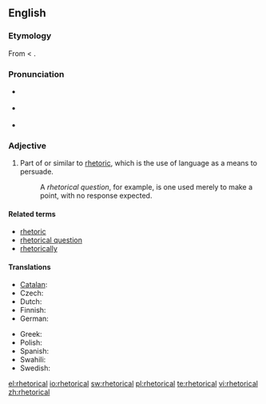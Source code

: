 {{was wotd|2007|February|26}}
==English==

===Etymology===
From {{etyl|la}} {{term|rhetoricus|rhētoricus}} < {{etyl|grc}} {{term|ῥητορικός|tr=rhētorikos||concerning public speaking|sc=Grek}}.

===Pronunciation===
* {{a|RP}} {{IPA|/rɪˈtɒr.ɪ.kəl/|/rəˈtɒr.ɪ.kəl/}}
* {{a|US}} {{IPA|/rɪˈtɔːrɪkəl/|/rəˈtɔːrɪkəl/}}
* {{audio|en-us-rhetorical.ogg|Audio (US)}}

===Adjective===
{{en-adj|-}}

# Part of or similar to [[rhetoric]], which is the use of language as a means to persuade.
#: A ''rhetorical question'', for example, is one used merely to make a point, with no response expected.

====Related terms====
* [[rhetoric]]
* [[rhetorical question]]
* [[rhetorically]]

====Translations====
{{trans-top|part of or similar to rhetoric}}
* [[Catalan]]: {{t|ca|retòric}}
* Czech: {{t-|cs|řečnický|m}}
* Dutch: {{t-|nl|retorisch}}
* Finnish: {{t+|fi|retorinen}}
* German: {{t+|de|rhetorisch}}
{{trans-mid}}
* Greek: {{t+|el|ρητορικός|tr=ritorikós|sc=Grek}}
* Polish: {{t|pl|retoryczny|g=m}}
* Spanish: {{t-|es|retórico}}
* Swahili: {{t+|sw|balagha|xs=Swahili}}
* Swedish: {{t|sv|retorisk}}
{{trans-bottom}}

[[el:rhetorical]]
[[io:rhetorical]]
[[sw:rhetorical]]
[[pl:rhetorical]]
[[te:rhetorical]]
[[vi:rhetorical]]
[[zh:rhetorical]]